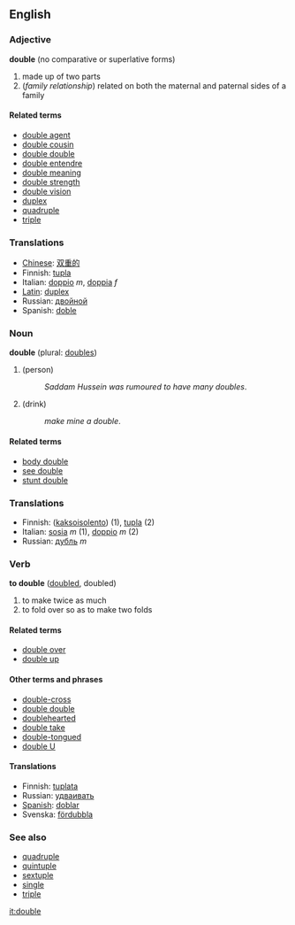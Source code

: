 ==English==
===Adjective===
'''double''' (no comparative or superlative forms)

# made up of two parts
# (''family relationship'') related on both the maternal and paternal sides of a family

====Related terms====
*[[double agent]]
*[[double cousin]]
*[[double double]]
*[[double entendre]]
*[[double meaning]]
*[[double strength]]
*[[double vision]]
*[[duplex]]
*[[quadruple]]
*[[triple]]

===Translations===
*[[Chinese]]: [[双重的]]
*Finnish: [[tupla]]
*Italian: [[doppio]] ''m'', [[doppia]] ''f''
*[[Latin]]: [[duplex]]
*Russian: [[двойной]]
*Spanish: [[doble]]

===Noun===
'''double''' (plural: [[doubles]])

#(person)
#:''Saddam Hussein was rumoured to have many doubles''.
#(drink)
#:''make mine a double''.

====Related terms====
*[[body double]]
*[[see double]]
*[[stunt double]]

===Translations===
*Finnish: ([[kaksoisolento]]) (1), [[tupla]] (2)
*Italian: [[sosia]] ''m'' (1), [[doppio]] ''m'' (2)
*Russian: [[дубль]] ''m''

===Verb===
'''to double''' ([[doubled]], doubled)

# to make twice as much
# to fold over so as to make two folds

====Related terms====
*[[double over]]
*[[double up]]

====Other terms and phrases====
*[[double-cross]]
*[[double double]]
*[[doublehearted]]
*[[double take]]
*[[double-tongued]]
*[[double U]]

====Translations====
*Finnish: [[tuplata]]
*Russian: [[удваивать]]
*[[Spanish]]: [[doblar]]
*Svenska: [[fördubbla]]

===See also===
*[[quadruple]]
*[[quintuple]]
*[[sextuple]]
*[[single]]
*[[triple]]

[[it:double]]